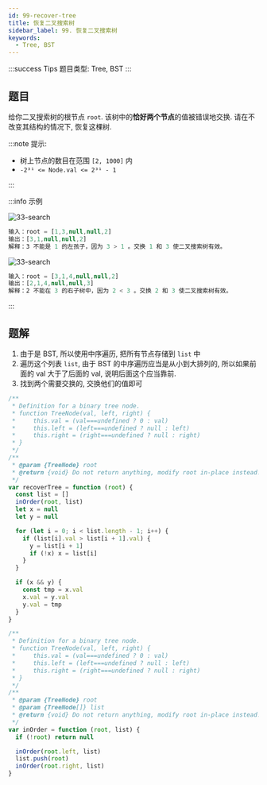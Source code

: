 ```yaml
---
id: 99-recover-tree
title: 恢复二叉搜索树
sidebar_label: 99. 恢复二叉搜索树
keywords:
  - Tree, BST
---
```


:::success Tips
题目类型: Tree, BST
:::

## 题目

给你二叉搜索树的根节点 `root`. 该树中的**恰好两个节点**的值被错误地交换. 请在不改变其结构的情况下, 恢复这棵树.

:::note 提示:

- 树上节点的数目在范围 `[2, 1000]` 内
- `-2³¹ <= Node.val <= 2³¹ - 1`

:::

:::info 示例

![33-search](../../static/img/99-recover-tree-1.jpg)

```ts
输入：root = [1,3,null,null,2]
输出：[3,1,null,null,2]
解释：3 不能是 1 的左孩子，因为 3 > 1 。交换 1 和 3 使二叉搜索树有效。
```

![33-search](../../static/img/99-recover-tree-2.jpg)

```ts
输入：root = [3,1,4,null,null,2]
输出：[2,1,4,null,null,3]
解释：2 不能在 3 的右子树中，因为 2 < 3 。交换 2 和 3 使二叉搜索树有效。
```

:::

## 题解

1. 由于是 BST, 所以使用中序遍历, 把所有节点存储到 `list` 中
2. 遍历这个列表 `list`, 由于 BST 的中序遍历应当是从小到大排列的, 所以如果前面的 val 大于了后面的 val, 说明后面这个应当靠前.
3. 找到两个需要交换的, 交换他们的值即可

```ts
/**
 * Definition for a binary tree node.
 * function TreeNode(val, left, right) {
 *     this.val = (val===undefined ? 0 : val)
 *     this.left = (left===undefined ? null : left)
 *     this.right = (right===undefined ? null : right)
 * }
 */
/**
 * @param {TreeNode} root
 * @return {void} Do not return anything, modify root in-place instead.
 */
var recoverTree = function (root) {
  const list = []
  inOrder(root, list)
  let x = null
  let y = null

  for (let i = 0; i < list.length - 1; i++) {
    if (list[i].val > list[i + 1].val) {
      y = list[i + 1]
      if (!x) x = list[i]
    }
  }

  if (x && y) {
    const tmp = x.val
    x.val = y.val
    y.val = tmp
  }
}

/**
 * Definition for a binary tree node.
 * function TreeNode(val, left, right) {
 *     this.val = (val===undefined ? 0 : val)
 *     this.left = (left===undefined ? null : left)
 *     this.right = (right===undefined ? null : right)
 * }
 */
/**
 * @param {TreeNode} root
 * @param {TreeNode[]} list
 * @return {void} Do not return anything, modify root in-place instead.
 */
var inOrder = function (root, list) {
  if (!root) return null

  inOrder(root.left, list)
  list.push(root)
  inOrder(root.right, list)
}
```
